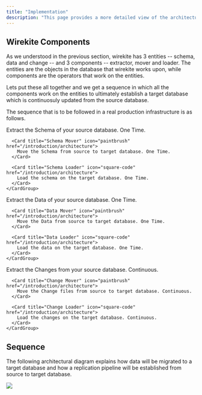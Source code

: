 ```yaml
---
title: "Implementation"
description: "This page provides a more detailed view of the architecture, specifically relating to how will you implement wirekite in your infrastructure. "
---
```


## Wirekite Components&#x20;

As we understood in the previous section, wirekite has 3 entities -- schema, data and change -- and 3 components -- extractor, mover and loader. The entities are the objects in the database that wirekite works upon, while components are the operators that work on the entities.&#x20;

Lets put these all together and we get a sequence in which all the components work on the entities to ultimately establish a target database which is continuosuly updated from the source database.  &#x20;

The sequence that is to be followed in a real production infrastructure is as follows.  &#x20;

<Steps>
  <Step title="Schema">
    <CardGroup cols="3">
      <Card title="Schema Extractor" icon="paintbrush" href="/introduction/architecture">
        Extract the Schema of your source database. One Time.
      </Card>

      <Card title="Schema Mover" icon="paintbrush" href="/introduction/architecture">
        Move the Schema from source to target database. One Time.
      </Card>

      <Card title="Schema Loader" icon="square-code" href="/introduction/architecture">
        Load the schema on the target database. One Time.
      </Card>
    </CardGroup>
  </Step>

  <Step title="Data">
    <CardGroup cols="3">
      <Card title="Data Extractor" icon="paintbrush" href="/introduction/architecture">
        Extract the Data of your source database. One Time.
      </Card>

      <Card title="Data Mover" icon="paintbrush" href="/introduction/architecture">
        Move the Data from source to target database. One Time.
      </Card>

      <Card title="Data Loader" icon="square-code" href="/introduction/architecture">
        Load the data on the target database. One Time.
      </Card>
    </CardGroup>
  </Step>

  <Step title="Change">
    <CardGroup cols="3">
      <Card title="Change Extractor" icon="paintbrush" href="/introduction/architecture">
        Extract the Changes from your source database. Continuous.
      </Card>

      <Card title="Change Mover" icon="paintbrush" href="/introduction/architecture">
        Move the Change files from source to target database. Continuous.
      </Card>

      <Card title="Change Loader" icon="square-code" href="/introduction/architecture">
        Load the changes on the target database. Continuous.
      </Card>
    </CardGroup>
  </Step>
</Steps>

## Sequence&#x20;

The following architectural diagram explains how data will be migrated to a target database and how a replication pipeline will be established from source to target database.

![](/images/DetailedArchitecture.svg)